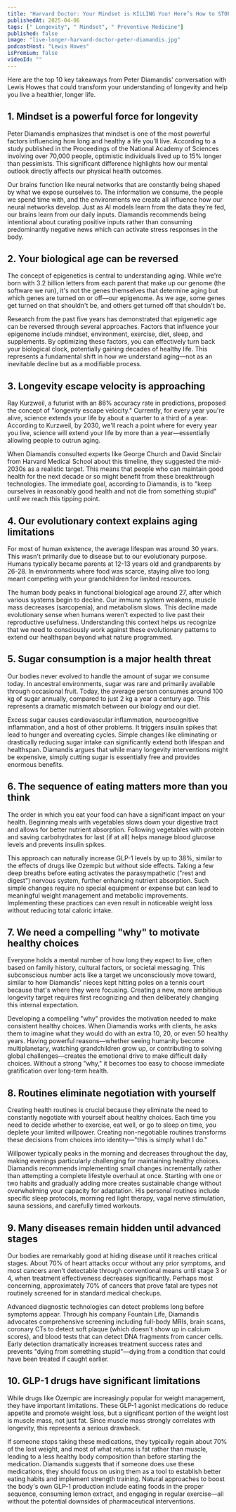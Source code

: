 ```yaml
---
title: "Harvard Doctor: Your Mindset is KILLING You! Here’s How to STOP It & Live Longer | Peter Diamandis"
publishedAt: 2025-04-06
tags: [" Longevity", " Mindset", " Preventive Medicine"]
published: false
image: "live-longer-harvard-doctor-peter-diamandis.jpg"
podcastHost: "Lewis Howes"
isPremium: false
videoId: ""
---
```



<PodcastSummaryPageLayout frontmatter={frontmatter}>

Here are the top 10 key takeaways from Peter Diamandis' conversation with Lewis Howes that could transform your understanding of longevity and help you live a healthier, longer life.

## 1. Mindset is a powerful force for longevity

Peter Diamandis emphasizes that mindset is one of the most powerful factors influencing how long and healthy a life you'll live. According to a study published in the Proceedings of the National Academy of Sciences involving over 70,000 people, optimistic individuals lived up to 15% longer than pessimists. This significant difference highlights how our mental outlook directly affects our physical health outcomes.

Our brains function like neural networks that are constantly being shaped by what we expose ourselves to. The information we consume, the people we spend time with, and the environments we create all influence how our neural networks develop. Just as AI models learn from the data they're fed, our brains learn from our daily inputs. Diamandis recommends being intentional about curating positive inputs rather than consuming predominantly negative news which can activate stress responses in the body.

## 2. Your biological age can be reversed

The concept of epigenetics is central to understanding aging. While we're born with 3.2 billion letters from each parent that make up our genome (the software we run), it's not the genes themselves that determine aging but which genes are turned on or off—our epigenome. As we age, some genes get turned on that shouldn't be, and others get turned off that shouldn't be.

Research from the past five years has demonstrated that epigenetic age can be reversed through several approaches. Factors that influence your epigenome include mindset, environment, exercise, diet, sleep, and supplements. By optimizing these factors, you can effectively turn back your biological clock, potentially gaining decades of healthy life. This represents a fundamental shift in how we understand aging—not as an inevitable decline but as a modifiable process.

## 3. Longevity escape velocity is approaching

Ray Kurzweil, a futurist with an 86% accuracy rate in predictions, proposed the concept of "longevity escape velocity." Currently, for every year you're alive, science extends your life by about a quarter to a third of a year. According to Kurzweil, by 2030, we'll reach a point where for every year you live, science will extend your life by more than a year—essentially allowing people to outrun aging.

When Diamandis consulted experts like George Church and David Sinclair from Harvard Medical School about this timeline, they suggested the mid-2030s as a realistic target. This means that people who can maintain good health for the next decade or so might benefit from these breakthrough technologies. The immediate goal, according to Diamandis, is to "keep ourselves in reasonably good health and not die from something stupid" until we reach this tipping point.

## 4. Our evolutionary context explains aging limitations

For most of human existence, the average lifespan was around 30 years. This wasn't primarily due to disease but to our evolutionary purpose. Humans typically became parents at 12-13 years old and grandparents by 26-28. In environments where food was scarce, staying alive too long meant competing with your grandchildren for limited resources.

The human body peaks in functional biological age around 27, after which various systems begin to decline. Our immune system weakens, muscle mass decreases (sarcopenia), and metabolism slows. This decline made evolutionary sense when humans weren't expected to live past their reproductive usefulness. Understanding this context helps us recognize that we need to consciously work against these evolutionary patterns to extend our healthspan beyond what nature programmed.

## 5. Sugar consumption is a major health threat

Our bodies never evolved to handle the amount of sugar we consume today. In ancestral environments, sugar was rare and primarily available through occasional fruit. Today, the average person consumes around 100 kg of sugar annually, compared to just 2 kg a year a century ago. This represents a dramatic mismatch between our biology and our diet.

Excess sugar causes cardiovascular inflammation, neurocognitive inflammation, and a host of other problems. It triggers insulin spikes that lead to hunger and overeating cycles. Simple changes like eliminating or drastically reducing sugar intake can significantly extend both lifespan and healthspan. Diamandis argues that while many longevity interventions might be expensive, simply cutting sugar is essentially free and provides enormous benefits.

## 6. The sequence of eating matters more than you think

The order in which you eat your food can have a significant impact on your health. Beginning meals with vegetables slows down your digestive tract and allows for better nutrient absorption. Following vegetables with protein and saving carbohydrates for last (if at all) helps manage blood glucose levels and prevents insulin spikes.

This approach can naturally increase GLP-1 levels by up to 38%, similar to the effects of drugs like Ozempic but without side effects. Taking a few deep breaths before eating activates the parasympathetic ("rest and digest") nervous system, further enhancing nutrient absorption. Such simple changes require no special equipment or expense but can lead to meaningful weight management and metabolic improvements. Implementing these practices can even result in noticeable weight loss without reducing total caloric intake.

## 7. We need a compelling "why" to motivate healthy choices

Everyone holds a mental number of how long they expect to live, often based on family history, cultural factors, or societal messaging. This subconscious number acts like a target we unconsciously move toward, similar to how Diamandis' nieces kept hitting poles on a tennis court because that's where they were focusing. Creating a new, more ambitious longevity target requires first recognizing and then deliberately changing this internal expectation.

Developing a compelling "why" provides the motivation needed to make consistent healthy choices. When Diamandis works with clients, he asks them to imagine what they would do with an extra 10, 20, or even 50 healthy years. Having powerful reasons—whether seeing humanity become multiplanetary, watching grandchildren grow up, or contributing to solving global challenges—creates the emotional drive to make difficult daily choices. Without a strong "why," it becomes too easy to choose immediate gratification over long-term health.

## 8. Routines eliminate negotiation with yourself

Creating health routines is crucial because they eliminate the need to constantly negotiate with yourself about healthy choices. Each time you need to decide whether to exercise, eat well, or go to sleep on time, you deplete your limited willpower. Creating non-negotiable routines transforms these decisions from choices into identity—"this is simply what I do."

Willpower typically peaks in the morning and decreases throughout the day, making evenings particularly challenging for maintaining healthy choices. Diamandis recommends implementing small changes incrementally rather than attempting a complete lifestyle overhaul at once. Starting with one or two habits and gradually adding more creates sustainable change without overwhelming your capacity for adaptation. His personal routines include specific sleep protocols, morning red light therapy, vagal nerve stimulation, sauna sessions, and carefully timed workouts.

## 9. Many diseases remain hidden until advanced stages

Our bodies are remarkably good at hiding disease until it reaches critical stages. About 70% of heart attacks occur without any prior symptoms, and most cancers aren't detectable through conventional means until stage 3 or 4, when treatment effectiveness decreases significantly. Perhaps most concerning, approximately 70% of cancers that prove fatal are types not routinely screened for in standard medical checkups.

Advanced diagnostic technologies can detect problems long before symptoms appear. Through his company Fountain Life, Diamandis advocates comprehensive screening including full-body MRIs, brain scans, coronary CTs to detect soft plaque (which doesn't show up in calcium scores), and blood tests that can detect DNA fragments from cancer cells. Early detection dramatically increases treatment success rates and prevents "dying from something stupid"—dying from a condition that could have been treated if caught earlier.

## 10. GLP-1 drugs have significant limitations

While drugs like Ozempic are increasingly popular for weight management, they have important limitations. These GLP-1 agonist medications do reduce appetite and promote weight loss, but a significant portion of the weight lost is muscle mass, not just fat. Since muscle mass strongly correlates with longevity, this represents a serious drawback.

If someone stops taking these medications, they typically regain about 70% of the lost weight, and most of what returns is fat rather than muscle, leading to a less healthy body composition than before starting the medication. Diamandis suggests that if someone does use these medications, they should focus on using them as a tool to establish better eating habits and implement strength training. Natural approaches to boost the body's own GLP-1 production include eating foods in the proper sequence, consuming lemon extract, and engaging in regular exercise—all without the potential downsides of pharmaceutical interventions.

</PodcastSummaryPageLayout>
